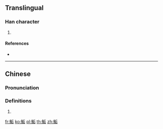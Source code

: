 {{character info/new}}
{{also|鲘}}
==Translingual==

===Han character===
{{Han char|rn=195|rad=魚|as=06|sn=17|four=|canj=NFHMR}}

# {{defn|Han|sort=魚06}}

====References====
* {{Han ref|kx=1468.300|dkj=46099|dj=2001.360|hdz=74687.090|uh=9B9C|ud=39836}}

----

==Chinese==
{{zh-forms|s=鲘}}

===Pronunciation===
{{zh-pron
|m=hòu
|mc=y
|cat=
}}

===Definitions===
{{zh-hanzi}}

# {{rfdef|zh}}

[[fr:鮜]]
[[ko:鮜]]
[[pl:鮜]]
[[th:鮜]]
[[zh:鮜]]